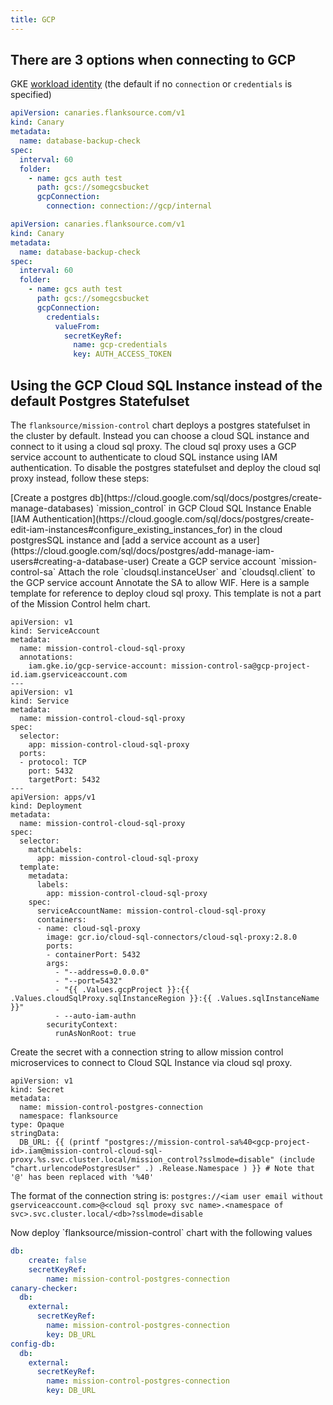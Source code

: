 ```yaml
---
title: GCP
---
```



<Fields connection="gcp"/>

## There are 3 options when connecting to GCP

<Step step={1} name="GKE Workload Identity"  style="list">

GKE [workload identity](https://cloud.google.com/kubernetes-engine/docs/how-to/workload-identity) (the default if no `connection` or `credentials` is specified)
</Step>

<Step step={2} name="Connection" style="list">

```yaml title="gcs-connection.yaml"
apiVersion: canaries.flanksource.com/v1
kind: Canary
metadata:
  name: database-backup-check
spec:
  interval: 60
  folder:
    - name: gcs auth test
      path: gcs://somegcsbucket
      gcpConnection:
        connection: connection://gcp/internal
```

</Step>

<Step step={3} name="Inline"  style="list">

```yaml title="gcp-inline.yaml"
apiVersion: canaries.flanksource.com/v1
kind: Canary
metadata:
  name: database-backup-check
spec:
  interval: 60
  folder:
    - name: gcs auth test
      path: gcs://somegcsbucket
      gcpConnection:
        credentials:
          valueFrom:
            secretKeyRef:
              name: gcp-credentials
              key: AUTH_ACCESS_TOKEN
```
</Step>


## Using the GCP Cloud SQL Instance instead of the default Postgres Statefulset

The `flanksource/mission-control` chart deploys a postgres statefulset in the cluster by default. Instead you can choose a cloud SQL instance and connect to it using a cloud sql proxy. The cloud sql proxy uses a GCP service account to authenticate to cloud SQL instance using IAM authentication. To disable the postgres statefulset and deploy the cloud sql proxy instead, follow these steps: 

<Step step={1} name="Create Postgres DB"  style="list">
[Create a postgres db](https://cloud.google.com/sql/docs/postgres/create-manage-databases) `mission_control` in GCP Cloud SQL Instance
</Step>

<Step step={2} name="Add Instance User"  style="list">
Enable [IAM Authentication](https://cloud.google.com/sql/docs/postgres/create-edit-iam-instances#configure_existing_instances_for) in the cloud postgresSQL instance and [add a service account as a user](https://cloud.google.com/sql/docs/postgres/add-manage-iam-users#creating-a-database-user)
</Step>

<Step step={3} name="Create GCP Service Account"  style="list">
Create a GCP service account `mission-control-sa`
</Step>

<Step step={4} name="Attach roles to GCP Service Account"  style="list">
Attach the role `cloudsql.instanceUser` and `cloudsql.client` to the GCP service account
</Step>

<Step step={5} name="Deploy Cloud SQL Proxy"  style="list">
Annotate the SA to allow WIF. Here is a sample template for reference to deploy cloud sql proxy. This template is not a part of the Mission Control helm chart.

```
apiVersion: v1
kind: ServiceAccount
metadata:
  name: mission-control-cloud-sql-proxy
  annotations:
    iam.gke.io/gcp-service-account: mission-control-sa@gcp-project-id.iam.gserviceaccount.com
---
apiVersion: v1
kind: Service
metadata:
  name: mission-control-cloud-sql-proxy
spec:
  selector:
    app: mission-control-cloud-sql-proxy
  ports:
  - protocol: TCP
    port: 5432
    targetPort: 5432
---
apiVersion: apps/v1
kind: Deployment
metadata:
  name: mission-control-cloud-sql-proxy
spec:
  selector:
    matchLabels:
      app: mission-control-cloud-sql-proxy
  template:
    metadata:
      labels:
        app: mission-control-cloud-sql-proxy
    spec:
      serviceAccountName: mission-control-cloud-sql-proxy
      containers:
      - name: cloud-sql-proxy
        image: gcr.io/cloud-sql-connectors/cloud-sql-proxy:2.8.0
        ports:
        - containerPort: 5432
        args:
          - "--address=0.0.0.0"
          - "--port=5432"
          - "{{ .Values.gcpProject }}:{{ .Values.cloudSqlProxy.sqlInstanceRegion }}:{{ .Values.sqlInstanceName }}"
          - --auto-iam-authn
        securityContext:
          runAsNonRoot: true
```
</Step>

<Step step={6} name="Create k8s Secret"  style="list">
Create the secret with a connection string to allow mission control microservices to connect to Cloud SQL Instance via cloud sql proxy.

```
apiVersion: v1
kind: Secret
metadata:
  name: mission-control-postgres-connection
  namespace: flanksource
type: Opaque
stringData:
  DB_URL: {{ (printf "postgres://mission-control-sa%40<gcp-project-id>.iam@mission-control-cloud-sql-proxy.%s.svc.cluster.local/mission_control?sslmode=disable" (include "chart.urlencodePostgresUser" .) .Release.Namespace ) }} # Note that '@' has been replaced with '%40'
```
The format of the connection string is: `postgres://<iam user email without gserviceaccount.com>@<cloud sql proxy svc name>.<namespace of svc>.svc.cluster.local/<db>?sslmode=disable`
</Step>

<Step step={7} name="Deploy Mission Control"  style="list">
Now deploy `flanksource/mission-control` chart with the following values

```cloudSqlProxy.yaml
db:
    create: false
    secretKeyRef:
        name: mission-control-postgres-connection
canary-checker:
  db:
    external:
      secretKeyRef:
        name: mission-control-postgres-connection
        key: DB_URL
config-db:
  db:
    external:
      secretKeyRef:
        name: mission-control-postgres-connection
        key: DB_URL
```
</Step>
